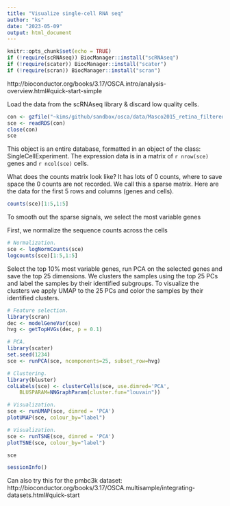 ```yaml
---
title: "Visualize single-cell RNA seq"
author: "ks"
date: "2023-05-09"
output: html_document
---
```


```r
knitr::opts_chunk$set(echo = TRUE)
if (!require(scRNAseq)) BiocManager::install("scRNAseq")
if (!require(scater)) BiocManager::install("scater")
if (!require(scran)) BiocManager::install("scran")
```

http://bioconductor.org/books/3.17/OSCA.intro/analysis-overview.html#quick-start-simple

Load the data from the scRNAseq library & discard low quality cells.
```r
con <- gzfile("~kims/github/sandbox/osca/data/Masco2015_retina_filtered_countmatrix.rds")
sce <- readRDS(con)
close(con)
sce
```

This object is an entire database, formatted in an object of the class: SingleCellExperiment. The expression data is in a matrix of `r nrow(sce)` genes and `r ncol(sce)` cells.

What does the counts matrix look like?  It has lots of 0 counts, where to save space the 0 counts are not recorded. We call this a sparse matrix. Here are the data for the first 5 rows and columns (genes and cells). 
```r
counts(sce)[1:5,1:5]
```

To smooth out the sparse signals, we select the most variable genes

First, we normalize the sequence counts across the cells
```r
# Normalization.
sce <- logNormCounts(sce)
logcounts(sce)[1:5,1:5]
```

Select the top 10% most variable genes, run PCA on the selected genes and save the top 25 dimensions. We clusters the samples using the top 25 PCs and label the samples by their identified subgroups. To visualize the clusters we apply UMAP to the 25 PCs and color the samples by their identified clusters.
```r
# Feature selection.
library(scran)
dec <- modelGeneVar(sce)
hvg <- getTopHVGs(dec, p = 0.1)

# PCA.
library(scater)
set.seed(1234)
sce <- runPCA(sce, ncomponents=25, subset_row=hvg)

# Clustering.
library(bluster)
colLabels(sce) <- clusterCells(sce, use.dimred='PCA',
    BLUSPARAM=NNGraphParam(cluster.fun="louvain"))    
```

```r
# Visualization.
sce <- runUMAP(sce, dimred = 'PCA')
plotUMAP(sce, colour_by="label")
```

```r
# Visualization.
sce <- runTSNE(sce, dimred = 'PCA')
plotTSNE(sce, colour_by="label")
```

```r
sce
```

```r
sessionInfo()
```

Can also try this for the pmbc3k dataset:
http://bioconductor.org/books/3.17/OSCA.multisample/integrating-datasets.html#quick-start

